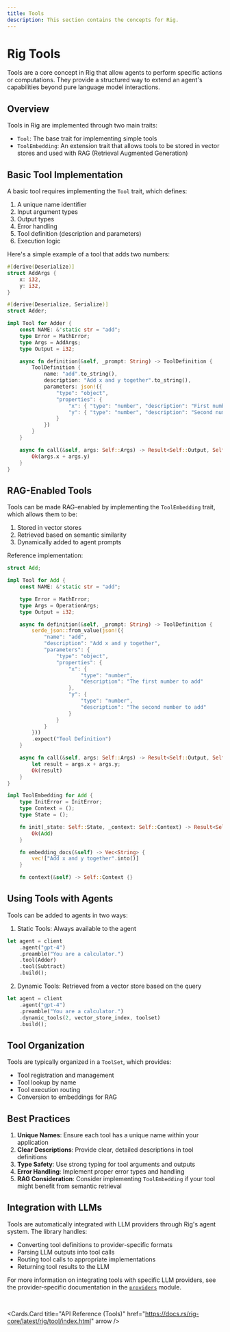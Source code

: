 ```yaml
---
title: Tools
description: This section contains the concepts for Rig.
---
```



# Rig Tools

Tools are a core concept in Rig that allow agents to perform specific actions or computations. They provide a structured way to extend an agent's capabilities beyond pure language model interactions.

## Overview

Tools in Rig are implemented through two main traits:
- `Tool`: The base trait for implementing simple tools
- `ToolEmbedding`: An extension trait that allows tools to be stored in vector stores and used with RAG (Retrieval Augmented Generation)

## Basic Tool Implementation

A basic tool requires implementing the `Tool` trait, which defines:

1. A unique name identifier
2. Input argument types
3. Output types
4. Error handling
5. Tool definition (description and parameters)
6. Execution logic

Here's a simple example of a tool that adds two numbers:

```rust
#[derive(Deserialize)]
struct AddArgs {
    x: i32,
    y: i32,
}

#[derive(Deserialize, Serialize)]
struct Adder;

impl Tool for Adder {
    const NAME: &'static str = "add";
    type Error = MathError;
    type Args = AddArgs;
    type Output = i32;

    async fn definition(&self, _prompt: String) -> ToolDefinition {
        ToolDefinition {
            name: "add".to_string(),
            description: "Add x and y together".to_string(),
            parameters: json!({
                "type": "object",
                "properties": {
                    "x": { "type": "number", "description": "First number" },
                    "y": { "type": "number", "description": "Second number" }
                }
            })
        }
    }

    async fn call(&self, args: Self::Args) -> Result<Self::Output, Self::Error> {
        Ok(args.x + args.y)
    }
}
```

## RAG-Enabled Tools

Tools can be made RAG-enabled by implementing the `ToolEmbedding` trait, which allows them to be:
1. Stored in vector stores
2. Retrieved based on semantic similarity
3. Dynamically added to agent prompts

Reference implementation:

```rust filename="rig-core/examples/rag_dynamic_tools.rs [28:77]"
struct Add;

impl Tool for Add {
    const NAME: &'static str = "add";

    type Error = MathError;
    type Args = OperationArgs;
    type Output = i32;

    async fn definition(&self, _prompt: String) -> ToolDefinition {
        serde_json::from_value(json!({
            "name": "add",
            "description": "Add x and y together",
            "parameters": {
                "type": "object",
                "properties": {
                    "x": {
                        "type": "number",
                        "description": "The first number to add"
                    },
                    "y": {
                        "type": "number",
                        "description": "The second number to add"
                    }
                }
            }
        }))
        .expect("Tool Definition")
    }

    async fn call(&self, args: Self::Args) -> Result<Self::Output, Self::Error> {
        let result = args.x + args.y;
        Ok(result)
    }
}

impl ToolEmbedding for Add {
    type InitError = InitError;
    type Context = ();
    type State = ();

    fn init(_state: Self::State, _context: Self::Context) -> Result<Self, Self::InitError> {
        Ok(Add)
    }

    fn embedding_docs(&self) -> Vec<String> {
        vec!["Add x and y together".into()]
    }

    fn context(&self) -> Self::Context {}
```


## Using Tools with Agents

Tools can be added to agents in two ways:

1. Static Tools: Always available to the agent
```rust
let agent = client
    .agent("gpt-4")
    .preamble("You are a calculator.")
    .tool(Adder)
    .tool(Subtract)
    .build();
```

2. Dynamic Tools: Retrieved from a vector store based on the query
```rust
let agent = client
    .agent("gpt-4")
    .preamble("You are a calculator.")
    .dynamic_tools(2, vector_store_index, toolset)
    .build();
```

## Tool Organization

Tools are typically organized in a `ToolSet`, which provides:
- Tool registration and management
- Tool lookup by name
- Tool execution routing
- Conversion to embeddings for RAG

## Best Practices

1. **Unique Names**: Ensure each tool has a unique name within your application
2. **Clear Descriptions**: Provide clear, detailed descriptions in tool definitions
3. **Type Safety**: Use strong typing for tool arguments and outputs
4. **Error Handling**: Implement proper error types and handling
5. **RAG Consideration**: Consider implementing `ToolEmbedding` if your tool might benefit from semantic retrieval

## Integration with LLMs

Tools are automatically integrated with LLM providers through Rig's agent system. The library handles:
- Converting tool definitions to provider-specific formats
- Parsing LLM outputs into tool calls
- Routing tool calls to appropriate implementations
- Returning tool results to the LLM

For more information on integrating tools with specific LLM providers, see the provider-specific documentation in the [`providers`](../integrations/model_providers.mdx) module.

<br />

<Cards.Card
    title="API Reference (Tools)"
    href="https://docs.rs/rig-core/latest/rig/tool/index.html"
    arrow
/>
